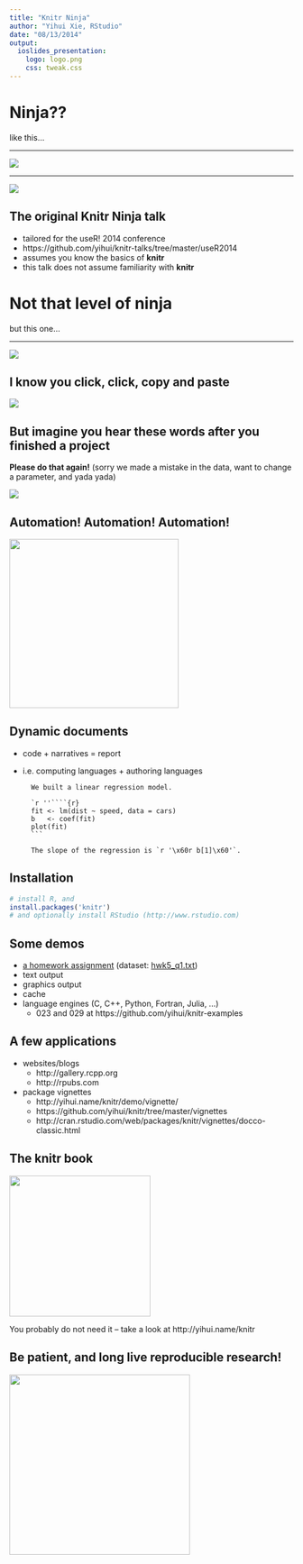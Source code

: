 ```yaml
---
title: "Knitr Ninja"
author: "Yihui Xie, RStudio"
date: "08/13/2014"
output:
  ioslides_presentation:
    logo: logo.png
    css: tweak.css
---
```


# Ninja??

like this...

---

![](https://octodex.github.com/images/dojocat.jpg)

---

![](https://octodex.github.com/images/kimonotocat.png)

## The original Knitr Ninja talk

- tailored for the useR! 2014 conference
- https://github.com/yihui/knitr-talks/tree/master/useR2014
- assumes you know the basics of **knitr**
- this talk does not assume familiarity with **knitr**

# Not that level of ninja

but this one...

---

![](https://octodex.github.com/images/minion.png)

## I know you click, click, copy and paste {.flexbox .vcenter}

![](http://i.imgur.com/tYxVO4w.jpg)

## But imagine you hear these words after you finished a project {.build .flexbox .vcenter}

**Please do that again!** (sorry we made a mistake in the data, want to change a parameter, and yada yada)

![](http://i.imgur.com/9g5M6Hq.gif)

## Automation! Automation! Automation! {.flexbox .vcenter}

<img src="http://i.imgur.com/GosK7Oe.gif" width="300" />

## Dynamic documents

- code + narratives = report
- i.e. computing languages + authoring languages

        We built a linear regression model.

        `r ''````{r}
        fit <- lm(dist ~ speed, data = cars)
        b   <- coef(fit)
        plot(fit)
        ```

        The slope of the regression is `r '\x60r b[1]\x60'`.

## Installation

```r
# install R, and
install.packages('knitr')
# and optionally install RStudio (http://www.rstudio.com)
```

## Some demos

- [a homework assignment](https://dl.dropboxusercontent.com/u/15335397/slides/2014-STAT416-homework.Rmd) (dataset: [hwk5_q1.txt](https://dl.dropboxusercontent.com/u/15335397/slides/hwk5_q1.txt))
- text output
- graphics output
- cache
- language engines (C, C++, Python, Fortran, Julia, ...)
    - 023 and 029 at https://github.com/yihui/knitr-examples

## A few applications

- websites/blogs
    - http://gallery.rcpp.org
    - http://rpubs.com
- package vignettes
    - http://yihui.name/knitr/demo/vignette/
    - https://github.com/yihui/knitr/tree/master/vignettes
    - http://cran.rstudio.com/web/packages/knitr/vignettes/docco-classic.html

## The knitr book {.flexbox .vcenter}

<img src="http://i.imgur.com/R6DSHDE.jpg" width=250 />

You probably do not need it -- take a look at http://yihui.name/knitr

## Be patient, and long live reproducible research! {.flexbox .vcenter}

<img src="http://i.imgur.com/0uZU9HR.jpg" width="320" />
